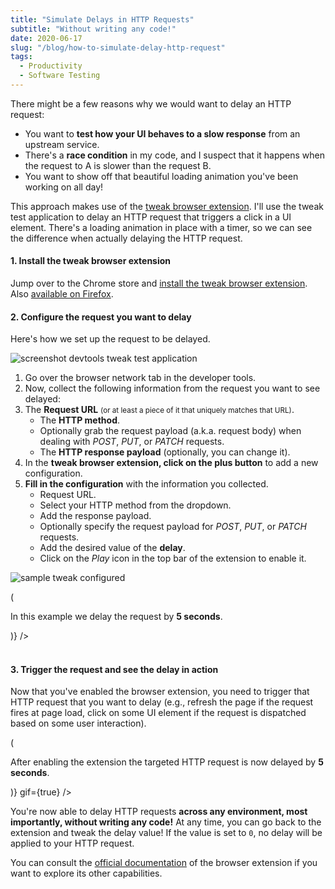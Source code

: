 ```yaml
---
title: "Simulate Delays in HTTP Requests"
subtitle: "Without writing any code!"
date: 2020-06-17
slug: "/blog/how-to-simulate-delay-http-request"
tags:
  - Productivity
  - Software Testing
---
```



<ScrollToTopButton />

There might be a few reasons why we would want to delay an HTTP request:

- You want to **test how your UI behaves to a slow response** from an upstream service.
- There's a **race condition** in my code, and I suspect that it happens when the request to A is slower than the request B.
- You want to show off that beautiful loading animation you've been working on all day!

This approach makes use of the <a href="https://tweak-extension.com" target="_blank" title="tweak browser response API simulator">tweak browser extension</a>. I'll
use the tweak test application to delay an HTTP request that triggers a click
in a UI element. There's a loading animation in place with a timer, so we can
see the difference when actually delaying the HTTP request.

#### 1. Install the tweak browser extension

Jump over to the Chrome store and <a href="https://chrome.google.com/webstore/detail/tweak/feahianecghpnipmhphmfgmpdodhcapi" target="_blank" title="tweak mock HTTP requests on chrome store">install the tweak browser extension</a>. Also <a href="https://addons.mozilla.org/en-US/firefox/addon/tweak-extension/" target="_blank" title="tweak mock HTTP requests on firefox addons">available on Firefox</a>.

#### 2. Configure the request you want to delay

Here's how we set up the request to be delayed.

![screenshot devtools tweak test application](./images/devtools-request-583.png "screenshot devtools tweak test application")

<Caption text="In the screenshot we have the request we're targeting to delay." />

1. Go over the browser network tab in the developer tools.
2. Now, collect the following information from the request you want to see delayed:
3. The **Request URL** <small>(or at least a piece of it that uniquely matches that URL)</small>.
   - The **HTTP method**.
   - Optionally grab the request payload (a.k.a. request body) when dealing with _POST_, _PUT_, or _PATCH_ requests.
   - The **HTTP response payload** (optionally, you can change it).
4. In the **tweak browser extension, click on the plus button** to add a new configuration.
5. **Fill in the configuration** with the information you collected.
   - Request URL.
   - Select your HTTP method from the dropdown.
   - Add the response payload.
   - Optionally specify the request payload for _POST_, _PUT_, or _PATCH_ requests.
   - Add the desired value of the **delay**.
   - Click on the _Play_ icon in the top bar of the extension to enable it.

![sample tweak configured](./images/tweak-configured-sample.png "sample tweak configured")

<Caption
  text={() => (
    <p>
      In this example we delay the request by <b>5 seconds</b>.
    </p>
  )}
/>

<br />
<br />

#### 3. Trigger the request and see the delay in action

Now that you've enabled the browser extension, you need to trigger that HTTP request that you want to delay (e.g., refresh the page if the request fires at page load, click on some UI element if the request is dispatched based on some user interaction).

<GIF name="tweak-delay" playing={false} />

<Caption
  text={() => (
    <p>
      After enabling the extension the targeted HTTP request is now delayed by <b>5 seconds</b>.
    </p>
  )}
  gif={true}
/>

You're now able to delay HTTP
requests **across any environment, most importantly, without writing any code!**
At any time, you can go back to the extension and tweak the delay value!
If the value is set to `0`, no delay will be applied to your HTTP request.

You can consult
the <a href="https://tweak-extension.com/documentation" target="_blank" title="tweak browser extension documentation">official documentation</a> of
the browser extension if you want to explore its other capabilities.

